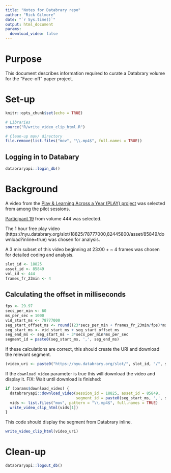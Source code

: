 ```yaml
---
title: "Notes for Databrary repo"
author: "Rick Gilmore"
date: "`r Sys.time()`"
output: html_document
params:
  download_video: false
---
```



# Purpose

This document describes information required to curate a Databrary volume for the "Face-off" paper project.

# Set-up

```r
knitr::opts_chunk$set(echo = TRUE)

# Libraries
source("R/write_video_clip_html.R")

# Clean-up mov/ directory
file.remove(list.files("mov", "\\.mp4$", full.names = TRUE))
```

## Logging in to Databary

```r
databraryapi::login_db()
```

# Background

A video from the [Play & Learning Across a Year (PLAY) project](https://play-project.org) was selected from among the pilot sessions.

[Participant 19](https://nyu.databrary.org/volume/444/slot/18825/-) from volume 444 was selected.

The 1 hour free play video (https://nyu.databrary.org/slot/18825/78777000,82445800/asset/85849/download?inline=true) was chosen for analysis.

A 3 min subset of this video beginning at 23:00 + ~ 4 frames was chosen for detailed coding and analysis.

```r
slot_id <- 18825
asset_id <- 85849
vol_id <- 444
frames_fr_23min <- 4
```

## Calculating the offset in milliseconds

```r
fps <- 29.97
secs_per_min <- 60
ms_per_sec = 1000
vid_start_ms <- 78777000
seg_start_offset_ms <- round((23*secs_per_min + frames_fr_23min/fps)*ms_per_sec)
seg_start_ms <- vid_start_ms + seg_start_offset_ms
seg_end_ms <- seg_start_ms + 3*secs_per_min*ms_per_sec
segment_id = paste0(seg_start_ms, ',', seg_end_ms)
```

If these calculations are correct, this should create the URI and download the relevant segment.

```r
(video_uri <- paste0("https://nyu.databrary.org/slot/", slot_id, "/", segment_id, "/asset/", asset_id, "/download?inline=true"))
```

If the `download_video` parameter is true this will download the video and display it. FIX: Wait until download is finished:

```r
if (params$download_video) {
  databraryapi::download_video(session_id = 18825, asset_id = 85849, 
                               segment_id = paste0(seg_start_ms, ',', seg_end_ms), out_dir = "mov")
  vids <- list.files("mov", pattern = "\\.mp4$", full.names = TRUE) 
  write_video_clip_html(vids[1])
}
```

This code should display the segment from Databrary inline.

```r
write_video_clip_html(video_uri)
```

# Clean-up

```r
databraryapi::logout_db()
```

